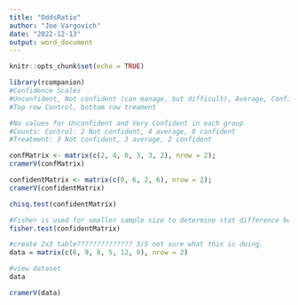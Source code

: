 ---
title: "OddsRatio"
author: "Joe Vargovich"
date: "2022-12-13"
output: word_document
---

```{r setup, include=FALSE}
knitr::opts_chunk$set(echo = TRUE)
```

```{r}
library(rcompanion)
#Confidence Scales
#Unconfident, Not confident (can manage, but difficult), Average, Confident, Very Confident (fluent)
#Top row Control, bottom row treament

#No values for Unconfident and Very Confident in each group
#Counts: Control: 2 Not confident, 4 average, 0 confident 
#Treatment: 3 Not confident, 3 average, 2 confident

confMatrix <- matrix(c(2, 4, 0, 3, 3, 2), nrow = 2);
cramerV(confMatrix)
```
```{r}
confidentMatrix <- matrix(c(0, 6, 2, 6), nrow = 2);
cramerV(confidentMatrix)
```
```{r}
chisq.test(confidentMatrix)
```
```{r}
#Fisher is used for smaller sample size to determine stat difference between groups
fisher.test(confidentMatrix)
```




```{r}
#create 2x3 table?????????????? 3/5 not sure what this is doing.
data = matrix(c(6, 9, 8, 5, 12, 9), nrow = 2)

#view dataset
data

cramerV(data)
```

